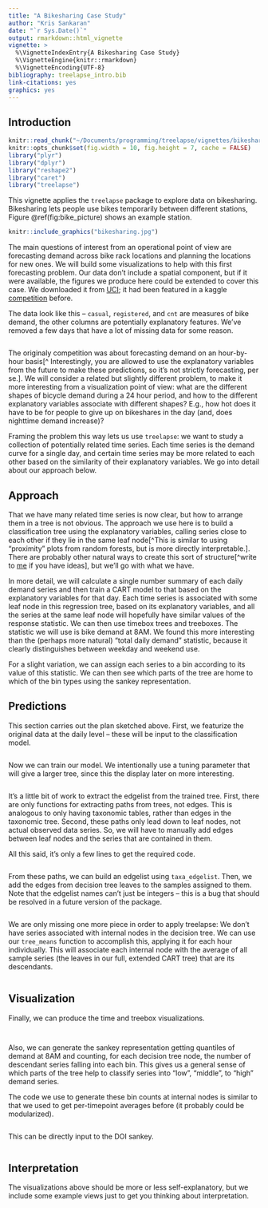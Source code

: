 ```yaml
---
title: "A Bikesharing Case Study"
author: "Kris Sankaran"
date: "`r Sys.Date()`"
output: rmarkdown::html_vignette
vignette: >
  %\VignetteIndexEntry{A Bikesharing Case Study}
  %\VignetteEngine{knitr::rmarkdown}
  %\VignetteEncoding{UTF-8}
bibliography: treelapse_intro.bib
link-citations: yes
graphics: yes
---
```


## Introduction ##

```r
knitr::read_chunk("~/Documents/programming/treelapse/vignettes/bikesharing.R")
knitr::opts_chunk$set(fig.width = 10, fig.height = 7, cache = FALSE)
library("plyr")
library("dplyr")
library("reshape2")
library("caret")
library("treelapse")
```

This vignette applies the `treelapse` package to explore data on bikesharing.
Bikesharing lets people use bikes temporarily between different stations, Figure
\@ref(fig:bike_picture) shows an example station.

```r
knitr::include_graphics("bikesharing.jpg")
```

The main questions of interest from an operational point of view are forecasting
demand across bike rack locations and planning the locations for new ones. We
will build some visualizations to help with this first forecasting problem. Our
data don't include a spatial component, but if it were available, the figures
we produce here could be extended to cover this case. We downloaded it from
[UCI](archive.ics.uci.edu/ml/datasets/Bike+Sharing+Dataset); it had been
featured in a kaggle
[competition](https://www.kaggle.com/c/bike-sharing-demand) before.

The data look like this -- `casual`, `registered`, and `cnt` are measures of
bike demand, the other columns are potentially explanatory features. We've
removed a few days that have a lot of missing data for some reason.

```r
```

The originaly competition was about forecasting demand on an hour-by-hour
basis[^ Interestingly, you are allowed to use the explanatory variables from the
future to make these predictions, so it's not strictly forecasting, per se.].
We will consider a related but slightly different problem, to make it more
interesting from a visualization point of view: what are the different shapes of
bicycle demand during a 24 hour period, and how to the different explanatory
variables associate with different shapes? E.g., how hot does it have to be
for people to give up on bikeshares in the day (and, does nighttime demand
increase)?

Framing the problem this way lets us use `treelapse`: we want to study a
collection of potentially related time series. Each time series is the demand
curve for a single day, and certain time series may be more related to each
other based on the similarity of their explanatory variables. We go into detail
about our approach below.

## Approach ##

That we have many related time series is now clear, but how to arrange them in a
tree is not obvious. The approach we use here is to build a classification tree
using the explanatory variables, calling series close to each other if they lie
in the same leaf node[^This is similar to using "proximity" plots from random
forests, but is more directly interpretable.]. There are probably other natural
ways to create this sort of
structure[^write to [me](mailto:kriss1@stanford.edu) if you have ideas], but
we'll go with what we have.

In more detail, we will calculate a single number summary of each daily demand
series and then train a CART model to that based on the explanatory variables
for that day. Each time series is associated with some leaf node in this
regression tree, based on its explanatory variables, and all the series at the
same leaf node will hopefully have similar values of the response statistic.
We can then use timebox trees and treeboxes. The statistic we will use is bike
demand at 8AM. We found this more interesting than the (perhaps more natural)
"total daily demand" statistic, because it clearly distinguishes between weekday
and weekend use.

For a slight variation, we can assign each series to a bin according to its
value of this statistic. We can then see which parts of the tree are home to
which of the bin types using the sankey representation.

## Predictions ##

This section carries out the plan sketched above. First, we featurize the
original data at the daily level -- these will be input to the classification
model.

```r
```

Now we can train our model. We intentionally use a tuning parameter that will
give a larger tree, since this the display later on more interesting.

```r
```

It's a little bit of work to extract the edgelist from the trained tree. First,
there are only functions for extracting paths from trees, not edges. This is
analogous to only having taxonomic tables, rather than edges in the taxonomic
tree. Second, these paths only lead down to leaf nodes, not actual observed data
series. So, we will have to manually add edges between leaf nodes and the series
that are contained in them.

All this said, it's only a few lines to get the required code.

```r
```

From these paths, we can build an edgelist using `taxa_edgelist`. Then, we
add the edges from decision tree leaves to the samples assigned to them. Note
that the edgelist names can't just be integers -- this is a bug that should be
resolved in a future version of the package.

```r
```

We are only missing one more piece in order to apply treelapse: We don't have
series associated with internal nodes in the decision tree. We can use our
`tree_means` function to accomplish this, applying it for each hour
individually. This will associate each internal node with the average of all
sample series (the leaves in our full, extended CART tree) that are its
descendants.

```r
```

## Visualization ##

Finally, we can produce the time and treebox visualizations.

```r
```


```r
```

Also, we can generate the sankey representation getting quantiles of demand at
8AM and counting, for each decision tree node, the number of descendant series
falling into each bin. This gives us a general sense of which parts of the tree
help to classify series into "low", "middle", to "high" demand series.

The code we use to generate these bin counts at internal nodes is similar to
that we used to get per-timepoint averages before (it probably could be
modularized).

```r
```

This can be directly input to the DOI sankey.

```r
```

## Interpretation ##

The visualizations above should be more or less self-explanatory, but we include
some example views just to get you thinking about interpretation.

